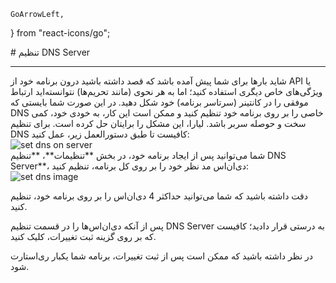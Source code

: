     GoArrowLeft,
} from "react-icons/go";

<Layout>
# تنظیم DNS Server

<hr className="mb-2" />
شاید بارها برای شما پیش آمده باشد که قصد داشته باشید درون برنامه خود از API یا ویژگی‌های خاص دیگری استفاده کنید؛ اما به هر نحوی (مانند تحریم‌ها) نتوانسته‌اید ارتباط موفقی را در کانتینر (سرتاسر برنامه) خود شکل دهید. در این صورت شما بایستی که DNS خاصی را بر روی برنامه خود تنظیم کنید و ممکن است این کار، به خودی خود، کمی سخت و حوصله سربر باشد. لیارا، این مشکل را برایتان حل کرده است.
برای تنظیم DNS کافیست تا طبق دستورالعمل زیر، عمل کنید:
<div className="h-4" />
<img src="https://files.liara.ir/docs/set-dns/set-dns.gif" alt="set dns on server"/>
<div className="h-4" />
شما می‌توانید پس از ایجاد برنامه خود، در بخش **تنظیمات**، **تنظیم DNS Server**، دی‌ان‌اس مد نظر خود را بر روی کل برنامه، تنظیم کنید:


<div className="h-4" />
<img src="https://files.liara.ir/liara/docs/set-dns-server.png" alt="set dns image"/>
<div className="h-4" />

<Alert variant="info">
<p>
دقت داشته باشید که شما می‌توانید حداکثر 4 دی‌ان‌اس را بر روی برنامه خود، تنظیم کنید.
</p>
</Alert>
<div className="h-2" />

پس از آنکه دی‌ان‌اس‌ها را در قسمت تنظیم DNS Server به درستی قرار دادید؛ کافیست که بر روی گزینه ثبت تغییرات، کلیک کنید.
<div className="h-2" />

<Alert variant="success">
<p>
در نظر داشته باشید که ممکن است پس از ثبت تغییرات، برنامه شما یکبار ری‌استارت شود.
</p>
</Alert>

</Layout>